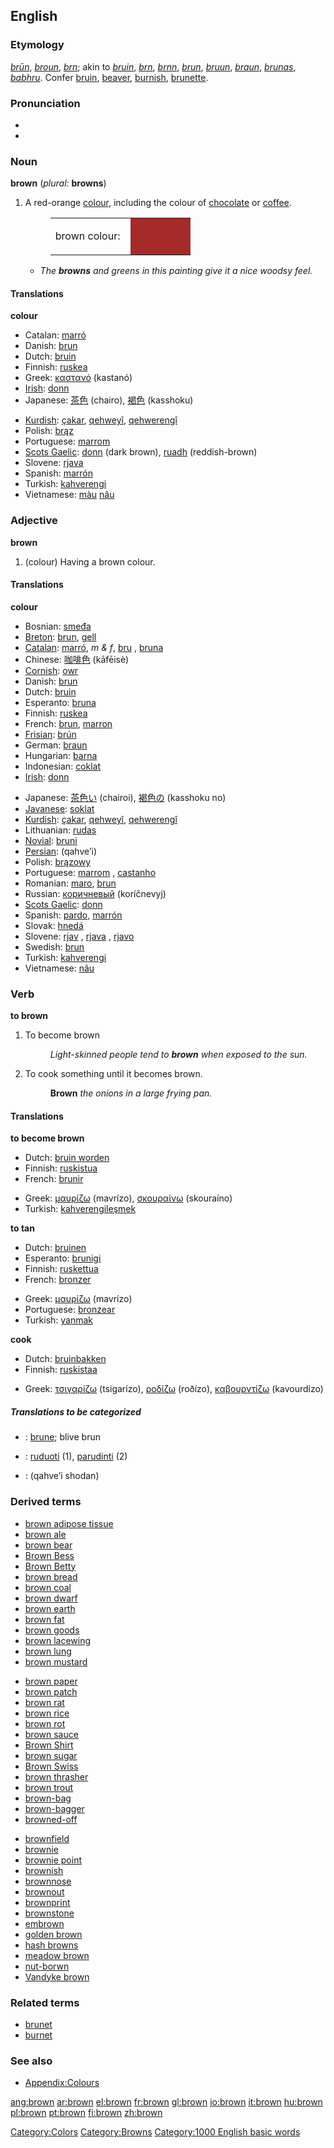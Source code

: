 {{see|Brown}}
{{wikipedia}}
==English==

===Etymology===
{{1913}}

{{OE.}} ''[[brūn]]'', ''[[broun]]'', {{AS.}} ''[[brn]]''; akin to {{D.}} ''[[bruin]]'', {{OHG.}} ''[[brn]]'', {{Icel.}} ''[[brnn]]'', {{Sw.}} ''[[brun]]'', {{Dan.}} ''[[bruun]]'', {{G.}} ''[[braun]]'', {{Lith.}} ''[[brunas]]'', {{Skr.}} ''[[babhru]]''.  Confer [[bruin]], [[beaver]], [[burnish]], [[brunette]].

===Pronunciation===
*{{IPA|/braʊn/}}
*{{audio|en-us-brown.ogg|Audio (US)}}

===Noun===
'''brown''' (''plural:'' '''browns''')

# A red-orange [[colour]], including the colour of [[chocolate]] or [[coffee]].
#:<table><tr><td>brown colour: &nbsp;</td><td bgcolor="brown" width="80">&nbsp; </td></tr></table>
#* ''The '''browns''' and greens in this painting give it a nice woodsy feel.''

====Translations====
'''colour'''
{{top}}
*Catalan: [[marró]]
*Danish: [[brun]]
*Dutch: [[bruin]]
*Finnish: [[ruskea]]
*Greek: [[καστανό]] (kastanó) {{n}}
*[[Irish]]: [[donn]]
*Japanese: [[茶色]] (chairo), [[褐色]] (kasshoku)
{{mid}}
*[[Kurdish]]: [[çakar]], [[qehweyî]], [[qehwerengî]]
*Polish: [[brąz]] {{m}}
*Portuguese: [[marrom]]
*[[Scots Gaelic]]: [[donn]] (dark brown), [[ruadh]] (reddish-brown)
*Slovene: [[rjava]] {{f}}
*Spanish: [[marrón]]
*Turkish: [[kahverengi]]
*Vietnamese: [[màu]] [[nâu]]
{{bottom}}

===Adjective===
'''brown'''

# (colour) Having a brown colour.

====Translations====
'''colour'''
{{top}}
*Bosnian: [[smeđa]] {{f}}
*[[Breton]]: [[brun]], [[gell]]
*[[Catalan]]: [[marró]], ''m & f'', [[bru]] {{m}}, [[bruna]] {{f}}
*Chinese: [[咖啡色]] (kāfēisè)
*[[Cornish]]: [[owr]]
*Danish: [[brun]]
*Dutch: [[bruin]]
*Esperanto: [[bruna]]
*Finnish: [[ruskea]]
*French: [[brun]], [[marron]]
*[[Frisian]]: [[brún]]
*German: [[braun]]
*Hungarian: [[barna]]
*Indonesian: [[coklat]]
*[[w:Irish language|Irish]]: [[donn]]
{{mid}}
*Japanese: [[茶色い]] (chairoi), [[褐色]]の (kasshoku no)
*[[Javanese]]: [[soklat]]
*[[Kurdish]]: [[çakar]], [[qehweyî]], [[qehwerengî]]
*Lithuanian: [[rudas]] {{m}}
*[[Novial]]: [[bruni]]
*[[Persian]]: {{FAchar|[[قهوه‌ای]]}} (qahve’i)
*Polish: [[brązowy]] {{m}}
*Portuguese: [[marrom]] {{m}}, [[castanho]] {{m}}
*Romanian: [[maro]], [[brun]]
*Russian: [[коричневый]] (koríčnevyj)
*[[Scots Gaelic]]: [[donn]]
*Spanish: [[pardo]],  [[marrón]]
*Slovak: [[hnedá]]
*Slovene: [[rjav]] {{m}}, [[rjava]] {{f}}, [[rjavo]] {{n}}
*Swedish: [[brun]]
*Turkish: [[kahverengi]]
*Vietnamese: [[nâu]]
{{bottom}}

===Verb===
'''to brown'''

# To become brown
#: ''Light-skinned people tend to '''brown''' when exposed to the sun.''
# {{cattag|Cooking}} To cook something until it becomes brown.
#: '''Brown''' ''the onions in a large frying pan.''

====Translations====
'''to become brown'''
{{top}}
*Dutch: [[bruin worden]]
*Finnish: [[ruskistua]]
*French: [[brunir]]
{{mid}}
*Greek: [[μαυρίζω]] (mavrízo), [[σκουραίνω]] (skouraíno)
*Turkish: [[kahverengileşmek]]
{{bottom}}

'''to tan'''
{{top}}
*Dutch: [[bruinen]]
*Esperanto: [[brunigi]]
*Finnish: [[ruskettua]]
*French: [[bronzer]]
{{mid}}
*Greek: [[μαυρίζω]] (mavrízo)
*Portuguese: [[bronzear]]
*Turkish: [[yanmak]]
{{bottom}}

'''cook'''
{{top}}
*Dutch: [[bruinbakken]]
*Finnish: [[ruskistaa]]
{{mid}}
*Greek: [[τσιγαρίζω]] (tsigarízo), [[ροδίζω]] (roðízo), [[καβουρντίζω]] (kavourdízo)
{{bottom}}

=====Translations to be categorized=====
{{checktrans}}
<!--Remove this section once all of the translations below have been moved into the tables above.-->
*{{ttbc|Danish}}: [[brune]]; blive brun
*{{ttbc|Lithuanian}}: [[ruduoti]] (1), [[parudinti]] (2)
*{{ttbc|Persian}}: {{FAchar|[[قهوهای شدن]]}} (qahve’i shodan)

===Derived terms===
{{top3}}
*[[brown adipose tissue]]
*[[brown ale]]
*[[brown bear]]
*[[Brown Bess]]
*[[Brown Betty]]
*[[brown bread]]
*[[brown coal]]
*[[brown dwarf]]
*[[brown earth]]
*[[brown fat]]
*[[brown goods]]
*[[brown lacewing]]
*[[brown lung]]
*[[brown mustard]]
{{mid3}}
*[[brown paper]]
*[[brown patch]]
*[[brown rat]]
*[[brown rice]]
*[[brown rot]]
*[[brown sauce]]
*[[Brown Shirt]]
*[[brown sugar]]
*[[Brown Swiss]]
*[[brown thrasher]]
*[[brown trout]]
*[[brown-bag]]
*[[brown-bagger]]
*[[browned-off]]
{{mid3}}
*[[brownfield]]
*[[brownie]]
*[[brownie point]]
*[[brownish]]
*[[brownnose]]
*[[brownout]]
*[[brownprint]]
*[[brownstone]]
*[[embrown]]
*[[golden brown]]
*[[hash browns]]
*[[meadow brown]]
*[[nut-borwn]]
*[[Vandyke brown]]
{{bottom}}

===Related terms===
*[[brunet]]
*[[burnet]]

===See also===
*[[Wiktionary_Appendix:Colours|Appendix:Colours]]

[[Category:Colors]]
[[Category:Browns]]
[[Category:1000 English basic words]]

[[ang:brown]]
[[ar:brown]]
[[el:brown]]
[[fr:brown]]
[[gl:brown]]
[[io:brown]]
[[it:brown]]
[[hu:brown]]
[[pl:brown]]
[[pt:brown]]
[[fi:brown]]
[[zh:brown]]